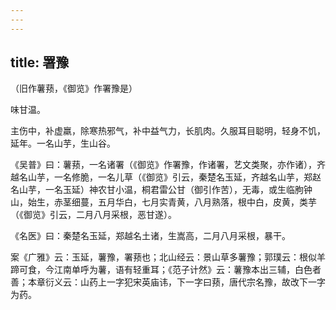 ```yaml
---
---
---
```

title: 署豫
---



（旧作薯蓣，《御览》作署豫是）

味甘温。

主伤中，补虚羸，除寒热邪气，补中益气力，长肌肉。久服耳目聪明，轻身不饥，延年。一名山芋，生山谷。

《吴普》曰：薯蓣，一名诸署（《御览》作署豫，作诸署，艺文类聚，亦作诸），齐越名山芋，一名修脆，一名儿草（《御览》引云，秦楚名玉延，齐越名山芋，郑赵名山芋，一名玉延）神农甘小温，桐君雷公甘（御引作苦），无毒，或生临朐钟山，始生，赤茎细蔓，五月华白，七月实青黄，八月熟落，根中白，皮黄，类芋（《御览》引云，二月八月采根，恶甘遂）。

《名医》曰：秦楚名玉延，郑越名土诸，生嵩高，二月八月采根，暴干。

案《广雅》云：玉延，薯豫，署蓣也；北山经云：景山草多薯豫；郭璞云：根似羊蹄可食，今江南单呼为薯，语有轻重耳；《范子计然》云：薯豫本出三辅，白色者善；本章衍义云：山药上一字犯宋英庙讳，下一字曰蓣，唐代宗名豫，故改下一字为药。